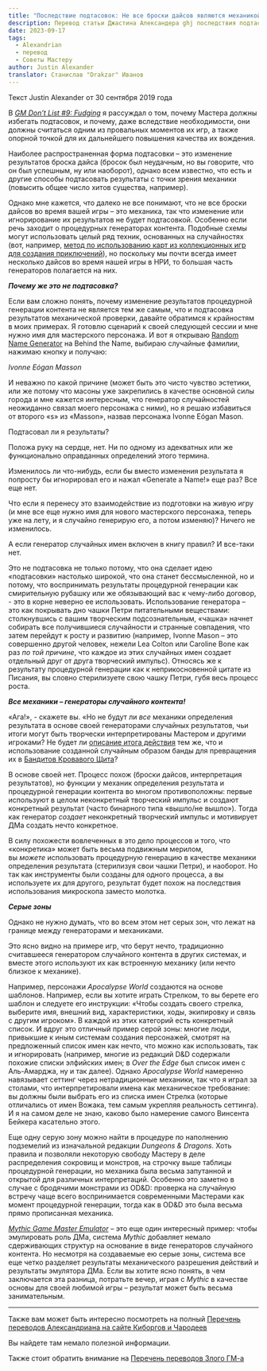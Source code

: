 ```yaml
---
title: "Последствие подтасовок: Не все броски дайсов являются механикой"
description: Перевод статьи Джастина Александера ghj последствия подтасовок бросков костей #alexandrian #translate
date: 2023-09-17
tags:
  - Alexandrian
  - перевод
  - Советы Мастеру
author: Justin Alexander
translator: Станислав "Drakzar" Иванов
---
```


Текст Justin Alexander от 30 сентября 2019 года

В _[GM Don’t List #9: Fudging](https://vk.com/away.php?to=https%3A%2F%2Fthealexandrian.net%2Fwordpress%2F43708%2Froleplaying-games%2Fgm-dont-list-9-fudging)_ я рассуждал о том, почему Мастера должны избегать подтасовок, и почему, даже вследствие необходимости, они должны считаться одним из провальных моментов их игр, а также опорной точкой для их дальнейшего повышения качества их вождения.

Наиболее распространенная форма подтасовки – это изменение результатов броска дайса (бросок был неудачным, но вы говорите, что он был успешным, ну или наоборот), однако всем известно, что есть и другие способы подтасовать результаты с точки зрения механики (повысить общее число хитов существа, например).

Однако мне кажется, что далеко не все понимают, что не все броски дайсов во время вашей игры – это механика, так что изменение или игнорирование их результатов не будет подтасовкой. Особенно если речь заходит о процедурных генераторах контента. Подобные схемы могут использовать целый ряд техник, основанных на случайностях (вот, например, [метод по использованию карт из коллекционных игр для создания приключений](https://vk.com/away.php?to=https%3A%2F%2Fthealexandrian.net%2Fwordpress%2F35879%2Froleplaying-games%2Fcheck-this-out-random-ccg-adventures)), но поскольку мы почти всегда имеет несколько дайсов во время нашей игры в НРИ, то большая часть генераторов полагается на них.

**_Почему же это не подтасовка?_**

Если вам сложно понять, почему изменение результатов процедурной генерации контента не является тем же самым, что и подтасовка результатов механической проверки, давайте обратимся к крайностям в моих примерах. Я готовлю сценарий к своей следующей сессии и мне нужно имя для мастерского персонажа. И вот я открываю [Random Name Generator](https://vk.com/away.php?to=https%3A%2F%2Fwww.behindthename.com%2Frandom%2F) на Behind the Name, выбираю случайные фамилии, нажимаю кнопку и получаю:

_Ivonne Eógan Masson_

И неважно по какой причине (может быть это чисто чувство эстетики, или же потому что масоны уже закрепились в качестве основной силы города и мне кажется интересным, что генератор случайностей неожиданно связал моего персонажа с ними), но я решаю избавиться от второго «s» из «Masson», назвав персонажа Ivonne Eógan Mason.

Подтасовал ли я результаты?

Положа руку на сердце, нет. Ни по одному из адекватных или же функционально оправданных определений этого термина.

Изменилось ли что-нибудь, если бы вместо изменения результата я попросту бы игнорировал его и нажал «Generate a Name!» еще раз? Все еще нет.

Что если я перенесу это взаимодействие из подготовки на живую игру (и мне все еще нужно имя для нового мастерского персонажа, теперь уже на лету, и я случайно генерирую его, а потом изменяю)? Ничего не изменилось.

А если генератор случайных имен включен в книгу правил? И все-таки нет.

Это не подтасовка не только потому, что она сделает идею «подтасовки» настолько широкой, что она станет бессмысленной, но и потому, что воспринимать результаты процедурной генерации как смирительную рубашку или же обязывающий вас к чему-либо договор, - это в корне неверно ее использовать. Использование генератора – это как покрывать дно чашки Петри питательными веществами: столкнувшись с вашим творческим подсознательным, «чашка» начнет собирать все получившиеся случайности и странные совпадения, что затем перейдут к росту и развитию (например, Ivonne Mason – это совершенно другой человек, нежели Lea Colton или Caroline Bone как раз _по той причине_, что каждое из этих случайных имен создает отдельный друг от друга творческий импульс). Относясь же к результату процедурной генерации как к неприкосновенной цитате из Писания, вы словно стерилизуете свою чашку Петри, губя весь процесс роста.

**_Все механики – генераторы случайного контента!_**

«Ага!», - скажете вы. «Но не будут ли _все_ механики определения результата в основе своей генераторами случайных результатов, чьи итоги могут быть творчески интерпретированы Мастером и другими игроками? Не будет ли [описание итога действия](https://vk.com/away.php?to=https%3A%2F%2Fthealexandrian.net%2Fwordpress%2F38466%2Froleplaying-games%2Fart-of-rulings-part-9-narrating-outcome) тем же, что и использование созданной случайным образом банды для превращения их в [Бандитов Кровавого Щита](https://vk.com/away.php?to=https%3A%2F%2Fthealexandrian.net%2Fwordpress%2F640%2Froleplaying-games%2Freactions-to-odd-wandering-adventures)?

В основе своей нет. Процесс похож (броски дайсов, интерпретация результатов), но функции у механик определения результата и процедурной генерации контента во многом противоположны: первые используют в целом неконкретный творческий импульс и создают конкретный результат (часто бинарного типа «вышло/не вышло»). Тогда как генератор _создает_ неконкретный творческий импульс и мотивирует ДМа создать нечто конкретное.

В силу похожести вовлеченных в это дело процессов и того, что «конкретика» может быть весьма подвижным мерилом, вы _можете_ использовать процедурную генерацию в качестве механики определения результата (стерилизуя свои чашки Петри), и наоборот. Но так как инструменты были созданы для одного процесса, а вы используете их для другого, результат будет похож на последствия использования микроскопа заместо молотка.

**_Серые зоны_**

Однако не нужно думать, что во всем этом нет серых зон, что лежат на границе между генераторами и механиками.

Это ясно видно на примере игр, что берут нечто, традиционно считавшееся генератором случайного контента в других системах, и вместе этого используют их как встроенную механику (или нечто близкое к механике).

Например, персонажи _Apocalypse World_ создаются на основе шаблонов. Например, если вы хотите играть Стрелком, то вы берете его шаблон и следуете его инструкции: «Чтобы создать своего стрелка, выберите имя, внешний вид, характеристики, ходы, экипировку и связь с другим игроком». В каждой из этих категорий есть конкретный список. И вдруг это отличный пример серой зоны: многие люди, привыкшие к иным системам создания персонажей, смотрят на предложенный список имен как нечто, что можно как использовать, так и игнорировать (например, многие из редакций D&D содержали похожие списки элфийских имен; в _Over the Edge_ был список имен с Аль-Амарджа, ну и так далее). Однако _Apocalypse World_ намеренно навязывает сеттинг через нетрадиционные механики, так что я играл за столами, что интерпретировали имена как механическое требование: вы должны были выбрать его из списка имен Стрелка (которые отличались от имен Вожака, тем самым укрепляя реальность сеттинга). И я на самом деле не знаю, каково было намерение самого Винсента Бейкера касательно этого.

Еще одну серую зону можно найти в процедуре по наполнению подземелий из изначальной редакции _Dungeons & Dragons_. Хоть правила и позволяли некоторую свободу Мастеру в деле распределения сокровищ и монстров, на строчку выше таблицы процедурной генерации, но механика была весьма запутанной и открытой для различных интерпретаций. Особенно это заметно в случае с бродячими монстрами из OD&D: проверка на случайную встречу чаще всего воспринимается современными Мастерами как момент процедурной генерации, тогда как в OD&D это была весьма прямо прописанная механика.

_[Mythic Game Master Emulator](https://vk.com/away.php?to=https%3A%2F%2Fwww.drivethrurpg.com%2Fproduct%2F20798%2FMythic-Game-Master-Emulator%3Faffiliate_id%3D81207)_ – это еще один интересный пример: чтобы эмулировать роль ДМа, система _Mythic_ добавляет немало сдерживающих структур на основание в виде генераторов случайного контента. Но несмотря на создаваемые ею серые зоны, система все еще четко разделяет результаты механического разрешения действий и результаты эмулятора ДМа. Если вы хотите ясно понять, в чем заключается эта разница, потратьте вечер, играя с _Mythic_ в качестве основы для своей любимой игры – результат может быть весьма занимательным.


---

Также вам может быть интересно посмотреть на полный 
[Перечень переводов Александриана на сайте Киборгов и Чародеев](https://cyborgsandmages.com/posts/translations/alexandrian-index)

Вы найдете там немало полезной информации.

Также стоит обратить внимание на [Перечень переводов Злого ГМ-а](https://cyborgsandmages.com/posts/translations/angrygm-index)

